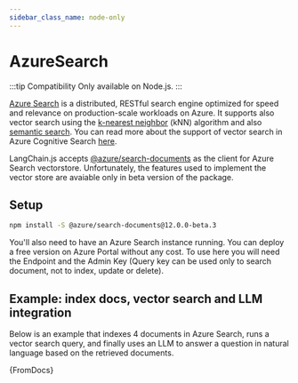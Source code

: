 ```yaml
---
sidebar_class_name: node-only
---
```


# AzureSearch

:::tip Compatibility
Only available on Node.js.
:::

[Azure Search](https://azure.microsoft.com/products/ai-services/cognitive-search/) is a distributed, RESTful search engine optimized for speed and relevance on production-scale workloads on Azure. It supports also vector search using the [k-nearest neighbor](https://en.wikipedia.org/wiki/K-nearest_neighbors_algorithm) (kNN) algorithm and also [semantic search](https://learn.microsoft.com/en-us/azure/search/semantic-search-overview).
You can read more about the support of vector search in Azure Cognitive Search [here](https://learn.microsoft.com/en-us/azure/search/vector-search-ranking).

LangChain.js accepts [@azure/search-documents](https://github.com/Azure/azure-sdk-for-js) as the client for Azure Search vectorstore. Unfortunately, the features used to implement the vector store are avaiable only in beta version of the package.

## Setup

```bash npm2yarn
npm install -S @azure/search-documents@12.0.0-beta.3
```

You'll also need to have an Azure Search instance running. You can deploy a free version on Azure Portal without any cost. 
To use here you will need the Endpoint and the Admin Key (Query key can be used only to search document, not to index, update or delete).

## Example: index docs, vector search and LLM integration

Below is an example that indexes 4 documents in Azure Search,
runs a vector search query, and finally uses an LLM to answer a question in natural language
based on the retrieved documents.


<CodeBlock language="typescript">{FromDocs}</CodeBlock>

